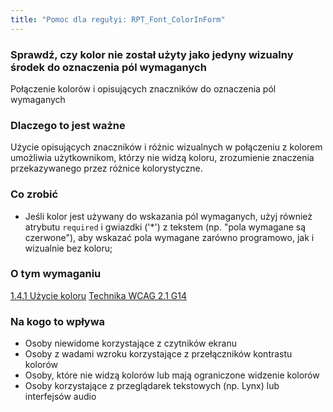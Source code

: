 ```yaml
---
title: "Pomoc dla regułyi: RPT_Font_ColorInForm"
---
```


<div className="toolHelp">
<Row>
<Column colLg={16} colMd={8} colSm={4} className="toolHead">

### Sprawdź, czy kolor nie został użyty jako jedyny wizualny środek do oznaczenia pól wymaganych

<div id="locLevel"></div>

Połączenie kolorów i opisujących znaczników do oznaczenia pól wymaganych

</Column>
</Row>
<Row>
<Column colLg={11} colMd={5} colSm={4} className="toolMain">

### Dlaczego to jest ważne

Użycie opisujących znaczników i różnic wizualnych w połączeniu z kolorem umożliwia użytkownikom, którzy nie widzą koloru, zrozumienie znaczenia przekazywanego przez różnice kolorystyczne.

<div id="locSnippet"></div>

### Co zrobić

* Jeśli kolor jest używany do wskazania pól wymaganych, użyj również atrybutu `required` i gwiazdki ('*') z tekstem (np. "pola wymagane są czerwone"), aby wskazać pola wymagane zarówno programowo, jak i wizualnie bez koloru;

</Column>
<Column colLg={5} colMd={3} colSm={4} className="toolLeft">

### O tym wymaganiu

[1.4.1 Użycie koloru](https://www.ibm.com/able/guidelines/ci162/color.html)
[Technika WCAG 2.1 G14](https://www.w3.org/WAI/WCAG21/Techniques/general/G14)

### Na kogo to wpływa

* Osoby niewidome korzystające z czytników ekranu
* Osoby z wadami wzroku korzystające z przełączników kontrastu kolorów
* Osoby, które nie widzą kolorów lub mają ograniczone widzenie kolorów
* Osoby korzystające z przeglądarek tekstowych (np. Lynx) lub interfejsów audio

</Column>
</Row>
</div>
